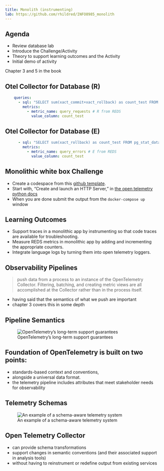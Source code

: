 ---
title: Monolith (instrumenting)
lab: https://github.com/rhildred/INFO8985_monolith
---
## Agenda

- Review database lab
- Introduce the Challenge/Activity
- Theory to support learning outcomes and the Activity
- Initial demo of activity

Chapter 3 and 5 in the book

## Otel Collector for Database (R)

```yaml
    queries:
      - sql: "SELECT sum(xact_commit+xact_rollback) as count_test FROM pg_stat_database; "
        metrics:
          - metric_name: query_requests # R from REDS
            value_column: count_test
```

## Otel Collector for Database (E)

```yaml
      - sql: "SELECT sum(xact_rollback) as count_test FROM pg_stat_database; "
        metrics:
          - metric_name: query_errors # E from REDS
            value_column: count_test
```

## Monolithic white box Challenge

- Create a codespace from this [github template](`r rmarkdown::metadata$lab`).
- Start with, "Create and launch an HTTP Server," in [the open telemetry python docs](https://opentelemetry.io/docs/languages/python/getting-started/)
- When you are done submit the output from the `docker-compose up` window

## Learning Outcomes

- Support traces in a monolithic app by instrumenting so that code traces are available for troubleshooting.
- Measure REDS metrics in monolithic app by adding and incrementing the appropriate counters.
- Integrate language logs by turning them into open telemetry loggers.

## Observability Pipelines

> push data from a process to an instance of the OpenTelemetry Collector. Filtering, batching, and creating metric views are all accomplished at the Collector rather than in the process itself.

- having said that the semantics of what we push are important
- chapter 3 covers this in some depth

## Pipeline Semantics

![OpenTelemetry’s long-term support guarantees](images/otelSupport.png)

## Foundation of OpenTelemetry is built on two points: 

- standards-based context and conventions, 
- alongside a universal data format.
- the telemetry pipeline includes attributes that meet stakeholder needs for observability

## Telemetry Schemas

![An example of a schema-aware telemetry system](images/schemas.png)

## Open Telemetry Collector

- can provide schema transformations
- support changes in semantic conventions (and their associated support in analysis tools) 
- without having to reinstrument or redefine output from existing services